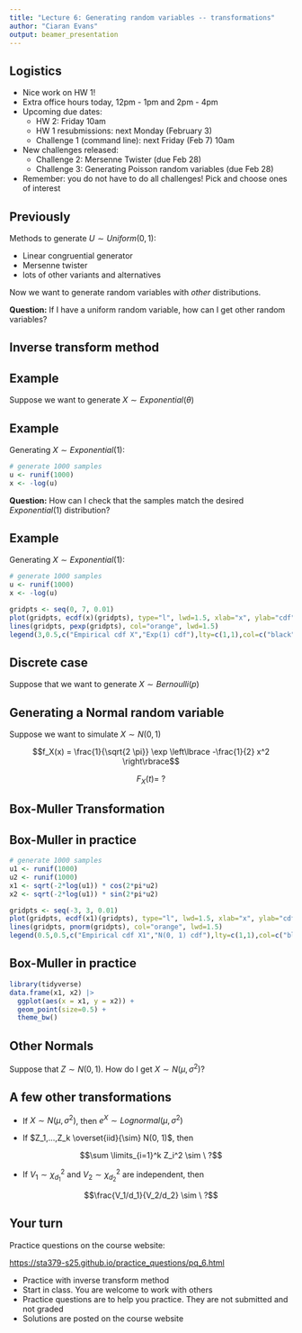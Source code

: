 ```yaml
---
title: "Lecture 6: Generating random variables -- transformations"
author: "Ciaran Evans"
output: beamer_presentation
---
```


## Logistics

* Nice work on HW 1!
* Extra office hours today, 12pm - 1pm and 2pm - 4pm
* Upcoming due dates:
    * HW 2: Friday 10am
    * HW 1 resubmissions: next Monday (February 3)
    * Challenge 1 (command line): next Friday (Feb 7) 10am
* New challenges released:
    * Challenge 2: Mersenne Twister (due Feb 28)
    * Challenge 3: Generating Poisson random variables (due Feb 28)
* Remember: you do not have to do all challenges! Pick and choose ones of interest

## Previously

Methods to generate $U \sim Uniform(0, 1)$:

* Linear congruential generator
* Mersenne twister 
* lots of other variants and alternatives

Now we want to generate random variables with *other* distributions.

**Question:** If I have a uniform random variable, how can I get other random variables?

## Inverse transform method


## Example

Suppose we want to generate $X \sim Exponential(\theta)$

\vspace{5cm}

## Example

Generating $X \sim Exponential(1)$:

```r
# generate 1000 samples
u <- runif(1000)
x <- -log(u)
```

**Question:** How can I check that the samples match the desired $Exponential(1)$ distribution?

\vspace{3cm}

## Example

Generating $X \sim Exponential(1)$:

```r
# generate 1000 samples
u <- runif(1000)
x <- -log(u)
```

```r
gridpts <- seq(0, 7, 0.01)
plot(gridpts, ecdf(x)(gridpts), type="l", lwd=1.5, xlab="x", ylab="cdf")
lines(gridpts, pexp(gridpts), col="orange", lwd=1.5)
legend(3,0.5,c("Empirical cdf X","Exp(1) cdf"),lty=c(1,1),col=c("black","orange"))
```

## Discrete case

Suppose that we want to generate $X \sim Bernoulli(p)$

\vspace{5cm}

## Generating a Normal random variable

Suppose we want to simulate $X \sim N(0, 1)$

$$f_X(x) = \frac{1}{\sqrt{2 \pi}} \exp \left\lbrace -\frac{1}{2} x^2 \right\rbrace$$

$$F_X(t) = \ ?$$

\vspace{3cm}

## Box-Muller Transformation

## Box-Muller in practice

```r
# generate 1000 samples
u1 <- runif(1000)
u2 <- runif(1000)
x1 <- sqrt(-2*log(u1)) * cos(2*pi*u2)
x2 <- sqrt(-2*log(u1)) * sin(2*pi*u2)
```

```r
gridpts <- seq(-3, 3, 0.01)
plot(gridpts, ecdf(x1)(gridpts), type="l", lwd=1.5, xlab="x", ylab="cdf")
lines(gridpts, pnorm(gridpts), col="orange", lwd=1.5)
legend(0.5,0.5,c("Empirical cdf X1","N(0, 1) cdf"),lty=c(1,1),col=c("black","orange"))
```

## Box-Muller in practice


```r
library(tidyverse)
data.frame(x1, x2) |>
  ggplot(aes(x = x1, y = x2)) +
  geom_point(size=0.5) +
  theme_bw()
```


## Other Normals

Suppose that $Z \sim N(0, 1)$. How do I get $X \sim N(\mu, \sigma^2)$?

\vspace{4cm}

## A few other transformations

* If $X \sim N(\mu, \sigma^2)$, then $e^X \sim Lognormal(\mu, \sigma^2)$

* If $Z_1,...,Z_k \overset{iid}{\sim} N(0, 1)$, then 

$$\sum \limits_{i=1}^k Z_i^2 \sim \ ?$$

* If $V_1 \sim \chi^2_{d_1}$ and $V_2 \sim \chi^2_{d_2}$ are independent, then 

$$\frac{V_1/d_1}{V_2/d_2} \sim \ ?$$

## Your turn

Practice questions on the course website:

[https://sta379-s25.github.io/practice_questions/pq_6.html](https://sta379-s25.github.io/practice_questions/pq_6.html)

* Practice with inverse transform method
* Start in class. You are welcome to work with others
* Practice questions are to help you practice. They are not submitted and not graded
* Solutions are posted on the course website
